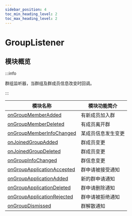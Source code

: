 ```yaml
---
sidebar_position: 4
toc_min_heading_level: 2
toc_max_heading_level: 2
---
```


# GroupListener

## 模块概览

:::info

群组监听器，当群组及群成员信息改变时回调。

:::

| 模块名称                                                                        | 模块功能简介       |
| ------------------------------------------------------------------------------- | ------------------ |
| [onGroupMemberAdded](docs/sdks/callback/onGroupMemberAdded.mdx)                 | 有新成员加入群     |
| [onGroupMemberDeleted](docs/sdks/callback/onGroupMemberDeleted.mdx)             | 有成员离开群       |
| [onGroupMemberInfoChanged](docs/sdks/callback/onGroupMemberInfoChanged.mdx)     | 某成员信息发生变更 |
| [onJoinedGroupAdded](docs/sdks/callback/onJoinedGroupAdded.mdx)                 | 群成员变更         |
| [onJoinedGroupDeleted](docs/sdks/callback/onJoinedGroupDeleted.mdx)             | 群成员变更         |
| [onGroupInfoChanged](docs/sdks/callback/onGroupInfoChanged.mdx)                 | 群信息变更         |
| [onGroupApplicationAccepted](docs/sdks/callback/onGroupApplicationAccepted.mdx) | 群申请被接受通知   |
| [onGroupApplicationAdded](docs/sdks/callback/onGroupApplicationAdded.mdx)       | 新的群申请通知     |
| [onGroupApplicationDeleted](docs/sdks/callback/onGroupApplicationDeleted.mdx)   | 群申请删除通知     |
| [onGroupApplicationRejected](docs/sdks/callback/onGroupApplicationRejected.mdx) | 群申请被拒绝通知   |
| [onGroupDismissed](docs/sdks/callback/onGroupDismissed.mdx) | 群解散通知   |
